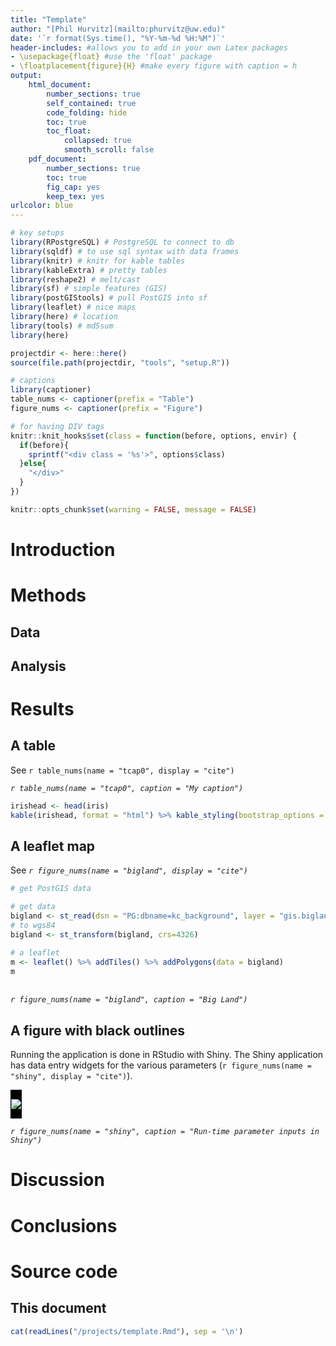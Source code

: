 ```yaml
---
title: "Template"
author: "[Phil Hurvitz](mailto:phurvitz@uw.edu)"
date: '`r format(Sys.time(), "%Y-%m-%d %H:%M")`'
header-includes: #allows you to add in your own Latex packages
- \usepackage{float} #use the 'float' package
- \floatplacement{figure}{H} #make every figure with caption = h
output: 
    html_document:
        number_sections: true
        self_contained: true
        code_folding: hide
        toc: true
        toc_float:
            collapsed: true
            smooth_scroll: false
    pdf_document:
        number_sections: true
        toc: true
        fig_cap: yes
        keep_tex: yes
urlcolor: blue        
---
```


<!--these following settings control width and also make a DIV tag for black outlines for figures-->
<style type="text/css">
.main-container {
  max-width: 2400px !important;
  margin-left: auto;
  margin-right: auto;
}
</style>

<style>
.outline {
   background-color: #000000;
   padding:1px;
   display: inline-block;
}
</style>


```r
# key setups
library(RPostgreSQL) # PostgreSQL to connect to db
library(sqldf) # to use sql syntax with data frames
library(knitr) # knitr for kable tables
library(kableExtra) # pretty tables
library(reshape2) # melt/cast
library(sf) # simple features (GIS)
library(postGIStools) # pull PostGIS into sf
library(leaflet) # nice maps
library(here) # location
library(tools) # md5sum
library(here)

projectdir <- here::here()
source(file.path(projectdir, "tools", "setup.R"))

# captions
library(captioner)
table_nums <- captioner(prefix = "Table")
figure_nums <- captioner(prefix = "Figure")

# for having DIV tags
knitr::knit_hooks$set(class = function(before, options, envir) {
  if(before){
    sprintf("<div class = '%s'>", options$class)
  }else{
    "</div>"
  }
})

knitr::opts_chunk$set(warning = FALSE, message = FALSE)
```

<!-- for a wide presentation -->
<style type="text/css">
.main-container {
  max-width: 2400px !important;
  margin-left: auto;
  margin-right: auto;
}
</style>

<!-- a DIV for black outline, good for figures-->
<style>
.outline {
   background-color: #000000;
   padding:1px;
   display: inline-block;
}
</style>

# Introduction

<!--This is a newline:

\  

(a backslash with 2 spaces)
-->

# Methods

## Data

## Analysis

# Results

## A table

See `r table_nums(name = "tcap0", display = "cite")`

_`r table_nums(name = "tcap0", caption = "My caption")`_

```r
irishead <- head(iris)
kable(irishead, format = "html") %>% kable_styling(bootstrap_options = c("striped", "hover", "condensed", "responsive"), full_width = F, position = "left")
``` 

## A leaflet map

See _`r figure_nums(name = "bigland", display = "cite")`_ 

```r
# get PostGIS data

# get data
bigland <- st_read(dsn = "PG:dbname=kc_background", layer = "gis.bigland", quiet = TRUE)
# to wgs84
bigland <- st_transform(bigland, crs=4326)

# a leaflet
m <- leaflet() %>% addTiles() %>% addPolygons(data = bigland)
m
```
\    
_`r figure_nums(name = "bigland", caption = "Big Land")`_

## A figure with black outlines
Running the application is done in RStudio with Shiny. The Shiny application has data entry widgets for the various parameters (`r figure_nums(name = "shiny", display = "cite")`).

<div class = "outline">
![](/projects/fratis/www/images/shiny.png)
</div>
    
_`r figure_nums(name = "shiny", caption = "Run-time parameter inputs in Shiny")`_

# Discussion

# Conclusions

# Source code
## This document
```r
cat(readLines("/projects/template.Rmd"), sep = '\n')
```
